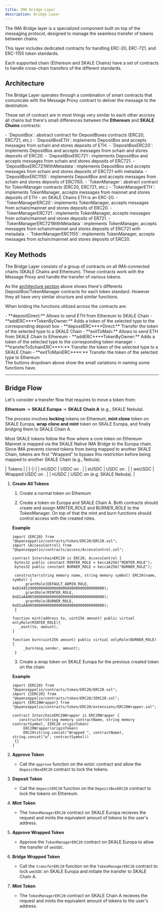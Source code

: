 ```yaml
---
title: IMA Bridge Layer
description: Bridge Layer
---
```



The IMA Bridge layer is a specialized component built on top of the messaging protocol, designed to manage the seamless transfer of tokens between chains. 

This layer includes dedicated contracts for handling ERC-20, ERC-721, and ERC-1155 token standards. 

Each supported chain (Ethereum and SKALE Chains) have a set of contracts to handle cross-chain transfers of the different standards.

## Architecture

The Bridge Layer operates through a combination of smart contracts that comunicate with the Message Proxy contract to deliver the message to the destination.

These set of contract are in most things very similar to each other accross all chains but there's small differences between the **Ethereum** and **SKALE Chains** contracts:

<Tabs>
<TabItem label="Ethereum">
  - `DepositBox`: abstract contract for DepositBoxes contracts (ERC20, ERC721, etc.)
  - `DepositBoxETH`: implements DepositBox and accepts messages from schain and stores deposits of ETH.
  - `DepositBoxERC20`: implements DepositBox and accepts messages from schain and stores deposits of ERC20.
  - `DepositBoxERC721`: implements DepositBox and accepts messages from schain and stores deposits of ERC721.
  - `DepositBoxERC721WithMetadata`: implements DepositBox and accepts messages from schain and stores deposits of ERC721 with metadata.
  - `DepositBoxERC1155`: implements DepositBox and accepts messages from schain and stores deposits of ERC1155.
</TabItem>
<TabItem label="SKALE Chains">
  - `TokenManager`: abstract contract for TokenManager contracts (ERC20, ERC721, etc.)
  - `TokenManagerETH`: implements TokenManager, accepts messages from mainnet and stores deposits of ETH - on SKALE Chains ETH is an ERC-20.
  - `TokenManagerERC20`: implements TokenManager, accepts messages from schain/mainnet and stores deposits of ERC20.
  - `TokenManagerERC721`: implements TokenManager, accepts messages from schain/mainnet and stores deposits of ER721.
  - `TokenManagerERC721WithMetadata`: implements TokenManager, accepts messages from schain/mainnet and stores deposits of ERC721 with metadata.
  - `TokenManagerERC1155`: implements TokenManager, accepts messages from schain/mainnet and stores deposits of ERC20.
</TabItem>
</Tabs>


## Key Methods

The Bridge Layer consists of a group of contracts on all IMA-connected chains (SKALE Chains and Ethereum). These contracts work with the Message Proxy and handle the transfer of various tokens.

As the [architecture section](#architecture) above shows there's differents DepositBox/TokenManager contracts for each token standard. However they all have very similar structure and similar functions.

When briding the functions utilized across the contracts are:

<Tabs>
<TabItem label="DepositBox Contracts">
- **depositDirect:** Allows to send ETH from Ethereum to SKALE Chain
- **addERC**<Dropdown/>**TokenByOwner:** Adds a token of the selected type to the corresponding deposit box
- **depositERC**<Dropdown/>**Direct:** Transfer the token of the selected type to a SKALE Chain
</TabItem>
<TabItem label="TokenManager Contracts">
- **exitToMain:** Allows to send ETH from SKALE Chain to Ethereum
- **addERC**<Dropdown/>**TokenByOwner:** Adds a token of the selected type to the corresponding token manager
- **transferToSchainERC**<Dropdown/>**:** Transfer the token of the selected type to a SKALE Chain
- **exitToMainERC**<Dropdown/>**:** Transfer the token of the selected type to Ethereum
</TabItem>
</Tabs>

<Aside> The buttons dropdown above show the small variations in naming some functions have.</Aside>

---

## Bridge Flow

Let's consider a transfer flow that requires to move a token from:

 **Ethereum** -> **SKALE Europa** -> **SKALE Chain A** (e.g., SKALE Nebula). 

The process involves **locking** tokens on Ethereum, **mint clone** token on SKALE Europa, **wrap clone and mint** token on SKALE Europa, and finally bridging them to SKALE Chain A.

Most SKALE tokens follow the flow where a core token on Ethereum Mainnet is mapped via the SKALE Native IMA Bridge to the Europa chain. Since IMA prevents cloned tokens from being mapped to another SKALE Chain, tokens are first "Wrapped" to bypass this restriction before being mapped to another SKALE Chain (e.g., Nebula).

<Aside>
    | Tokens | |
    |-|-|
    | mUSDC | USDC on <Badge text="Ethereum" variant="note" />. |
    | eUSDC | USDC on <Badge text="SKALE Europa" variant="caution" />. |
    | weUSDC | Wrapped USDC on <Badge text="SKALE Europa" variant="caution" />. |
    | nUSDC | USDC on <Badge text="SKALE Chain A" variant="tip" /> (e.g. SKALE Nebula). |

</Aside>

<Steps>

1. **Create All Tokens** <Badge text="Ethereum" variant="note" /> <Badge text="SKALE Europa" variant="caution" /> <Badge text="SKALE Chain A" variant="tip" />
   1. Create a normal token on Ethereum

   2. Create a token on Europa and SKALE Chain A. Both contracts should create and assign MINTER_ROLE and BURNER_ROLE to the TokenManager. On top of that the mint and burn functions should control access with the created roles.

   **Example**

   ```solidity
   import {ERC20} from "@openzeppelin/contracts/token/ERC20/ERC20.sol";
   import {AccessControl} from "@openzeppelin/contracts/access/AccessControl.sol";

   contract InterchainERC20 is ERC20, AccessControl {
    bytes32 public constant MINTER_ROLE = keccak256("MINTER_ROLE");
    bytes32 public constant BURNER_ROLE = keccak256("BURNER_ROLE");

    constructor(string memory name, string memory symbol) ERC20(name, symbol) {
        _grantRole(DEFAULT_ADMIN_ROLE, 0xD244519000000000000000000000000000000000);
        _grantRole(MINTER_ROLE, 0xD2aAA00500000000000000000000000000000000);
        _grantRole(BURNER_ROLE, 0xD2aAA00500000000000000000000000000000000);
    }

   function mint(address to, uint256 amount) public virtual onlyRole(MINTER_ROLE){
      _mint(to, amount);
   }

   function burn(uint256 amount) public virtual onlyRole(BURNER_ROLE) {
        _burn(msg.sender, amount);
    }
   ```

   3. Create a wrap token on SKALE Europa for the previous created token on the chain

   **Example**
   ```solidity
   import {ERC20} from "@openzeppelin/contracts/token/ERC20/ERC20.sol";
   import {IERC20} from "@openzeppelin/contracts/token/ERC20/IERC20.sol";
   import {ERC20Wrapper} from "@openzeppelin/contracts/token/ERC20/extensions/ERC20Wrapper.sol";

   contract InterchainERC20Wrapper is ERC20Wrapper {
      constructor(string memory contractName, string memory contractSymbol, IERC20 originToken)
        ERC20Wrapper(originToken)
        ERC20(string.concat("Wrapped ", contractName), string.concat("w", contractSymbol))
    {}
   }
   ```

1. **Approve Token** <Badge text="Ethereum" variant="note" />
   - Call the `approve` function on the `mUSDC` contract and allow the `DepositBoxERC20` contract to lock the tokens.

2. **Deposit Token** <Badge text="Ethereum" variant="note" />
   - Call the `depositERC20` function on the `DepositBoxERC20` contract to lock the tokens on Ethereum.

3. **Mint Token** <Badge text="SKALE Europa" variant="caution" />
   - The `TokenManagerERC20` contract on SKALE Europa recieves the request and mints the equivalent amount of tokens to the user's address.

5. **Approve Wrapped Token** <Badge text="SKALE Europa" variant="caution" />
   - Approve the `TokenManagerERC20` contract on SKALE Europa to allow the transfer of `weUSDC`.

6. **Bridge Wrapped Token** <Badge text="SKALE Europa" variant="caution" />
   - Call the `transferERC20` function on the `TokenManagerERC20` contract to lock `weUSDC` on SKALE Europa and initiate the transfer to SKALE Chain A.

7. **Mint Token** <Badge text="SKALE Chain A" variant="tip" />
   - The `TokenManagerERC20` contract on SKALE Chain A recieves the request and mints the equivalent amount of tokens to the user's address.

</Steps>
